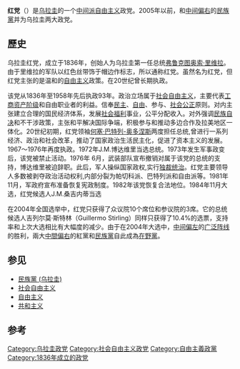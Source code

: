 {{Otheruses
|subject=[[乌拉圭|乌拉圭]]政党
|other=其它也以“红党”命名的政党
|红党
}}
{{Infobox political party
|country = 乌拉圭
|name =红党
|colorcode = red
|name_native = Partido Colorado
|party_logo =[[File:Flag_of_Colorado_Party_(Uruguay).svg|200px]] 
|founder = [[弗鲁克图奥索·里维拉|弗鲁克图奥索·里维拉]]
|president = [[马克斯·萨波林斯基|马克斯·萨波林斯基]]
|foundation = 1836年9月17日
|ideology = [[自由主义|自由主义]]<br>[[共和主义|共和主义]]<br>[[何塞·巴特列-奥多涅斯|巴特列主义]]{{list collapsed|title=派別|[[社会民主主义|社会民主主义]]|[[社会自由主义|社会自由主义]]|[[第三条道路|第三条道路]]|[[弗鲁克图奥索·里维拉|里维拉主义]]}}
|position = [[中间派|中间]]至[[中间偏右|中间偏右]]（主流）<br>[[中間偏左|中間偏左]]（部分派系）
|youth_wing = 红党青年
|headquarters = [[蒙得维的亚|蒙得维的亚]]
|international = [[拉美加勒比政党常设会议|拉美加勒比政党常设会议]]
|seats1_title  = [[乌拉圭众议院|众议院]]
|seats1        = {{Infobox political party/seats|17|99|hex=red}}
|seats2_title  = [[乌拉圭参议院|参议院]]
|seats2        = {{Infobox political party/seats|5|30|hex=red}}
|website = [http://www.partidocolorado.com.uy/ www.partidocolorado.com.uy]
|flag = [[File:Flag_of_Colorado_Party_(Uruguay).svg|200px]]
}}
'''红党'''（{{lang-es|Partido Colorado}}）是[[乌拉圭|乌拉圭]]的一个[[中间派|中间派]][[自由主义|自由主义]]政党。2005年以前，和[[中間偏右|中间偏右]]的[[民族黨_(烏拉圭)|民族黨]]并为乌拉圭两大政党。

== 歷史 ==
乌拉圭红党，成立于1836年，创始人为乌拉圭第一任总统[[弗鲁克图奥索·里维拉|弗鲁克图奥索·里维拉]]。由于里维拉的军队以红色丝带饰于帽边作标志，所以通称红党。虽然名为红党，但红党主张的是温和的[[自由主义|自由主义]]政策。在20世纪曾长期执政。

该党从1836年至1958年先后执政93年。政治立场属于[[社会自由主义|社会自由主义]]，主要代表[[工商业|工商]][[资产阶级|资产阶级]]和自由职业者的利益。信奉[[民主|民主]]、[[自由|自由]]、参与、[[社會正義|社会公正]]原则。对内主张建立合理的国民经济体系，发展[[社会福利|社会福利]]事业，公平分配收入。对外强调[[民族自決|民族自决]]和不干涉政策，主张和平解决国际争端，积极参与和推动多边合作及拉美地区一体化。20世纪初期，红党领袖[[何塞·巴特列-奥多涅斯|何塞·巴特列-奥多涅斯]]两度担任总统,曾进行一系列经济、政治和社会改革，推动了国家政治生活民主化，促进了资本主义的发展。1967～1976年再度执政。1972年J.M.博达维里当选总统。1973年发生军事政变后，该党被禁止活动。1976年 6月，武装部队宣布撤销对属于该党的总统的支持，博达维里被迫辞职。此后，军人操纵国家政权,实行[[独裁|独裁统治]]。红党主要领导人多数被剥夺政治活动权利,内部分裂为帕切科派、巴特列派和自由派等。1981年11月，军政府宣布准备恢复宪政制度。1982年该党恢复合法地位。1984年11月大选，红党候选人J.M.桑吉内蒂当选

在2004年全国选举中，红党只获得了众议院10个席位和参议院的3席。它的总统候选人吉列尔莫·斯特林（Guillermo Stirling）同样只获得了10.4%的选票，支持率和上次大选相比有大幅度的减少。由于在2004年大选中，[[中間偏左|中间偏左]]的[[广泛阵线_(乌拉圭)|广泛阵线]]的胜利，兩大[[中間偏右|中間偏右]]的紅黨和[[民族党_(乌拉圭)|民族黨]]自此成為[[在野黨|在野黨]]。

== 参见 ==
{{Portal|乌拉圭|自由主义}}
* [[民族黨_(乌拉圭)|民族黨 (乌拉圭)]]
*[[社会自由主义|社会自由主义]]
* [[自由主义|自由主义]]
*[[共和主义|共和主义]]

== 参考 ==
{{1911}}
{{reflist}}

{{乌拉圭政党}}

[[Category:乌拉圭政党|Category:乌拉圭政党]]
[[Category:社会自由主义政党|Category:社会自由主义政党]]
[[Category:自由主義政黨|Category:自由主義政黨]]
[[Category:1836年成立的政党|Category:1836年成立的政党]]